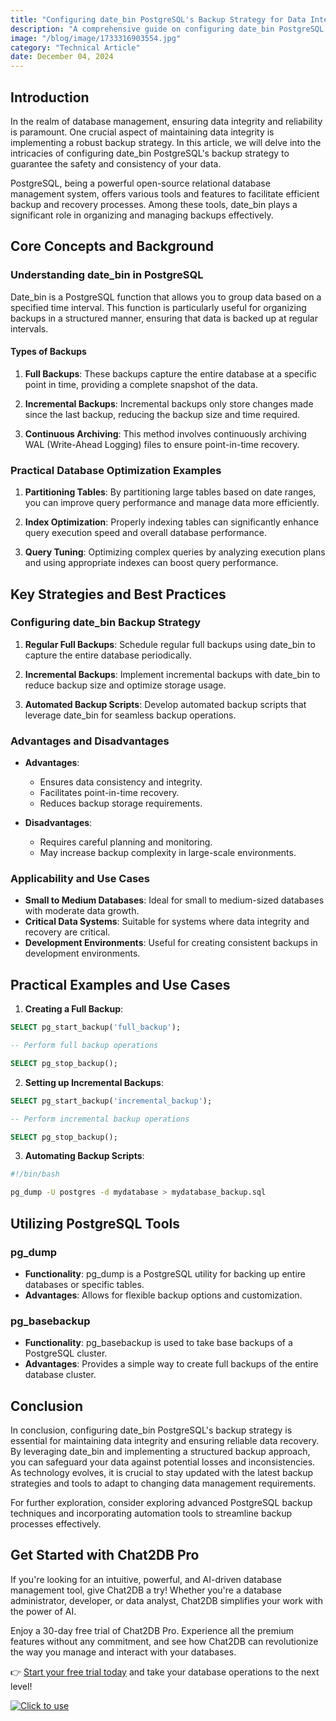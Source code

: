 ```yaml
---
title: "Configuring date_bin PostgreSQL's Backup Strategy for Data Integrity"
description: "A comprehensive guide on configuring date_bin PostgreSQL's backup strategy to ensure data integrity and reliability."
image: "/blog/image/1733316903554.jpg"
category: "Technical Article"
date: December 04, 2024
---
```


## Introduction

In the realm of database management, ensuring data integrity and reliability is paramount. One crucial aspect of maintaining data integrity is implementing a robust backup strategy. In this article, we will delve into the intricacies of configuring date_bin PostgreSQL's backup strategy to guarantee the safety and consistency of your data.

PostgreSQL, being a powerful open-source relational database management system, offers various tools and features to facilitate efficient backup and recovery processes. Among these tools, date_bin plays a significant role in organizing and managing backups effectively.

## Core Concepts and Background

### Understanding date_bin in PostgreSQL

Date_bin is a PostgreSQL function that allows you to group data based on a specified time interval. This function is particularly useful for organizing backups in a structured manner, ensuring that data is backed up at regular intervals.

#### Types of Backups

1. **Full Backups**: These backups capture the entire database at a specific point in time, providing a complete snapshot of the data.

2. **Incremental Backups**: Incremental backups only store changes made since the last backup, reducing the backup size and time required.

3. **Continuous Archiving**: This method involves continuously archiving WAL (Write-Ahead Logging) files to ensure point-in-time recovery.

### Practical Database Optimization Examples

1. **Partitioning Tables**: By partitioning large tables based on date ranges, you can improve query performance and manage data more efficiently.

2. **Index Optimization**: Properly indexing tables can significantly enhance query execution speed and overall database performance.

3. **Query Tuning**: Optimizing complex queries by analyzing execution plans and using appropriate indexes can boost query performance.

## Key Strategies and Best Practices

### Configuring date_bin Backup Strategy

1. **Regular Full Backups**: Schedule regular full backups using date_bin to capture the entire database periodically.

2. **Incremental Backups**: Implement incremental backups with date_bin to reduce backup size and optimize storage usage.

3. **Automated Backup Scripts**: Develop automated backup scripts that leverage date_bin for seamless backup operations.

### Advantages and Disadvantages

- **Advantages**:
  - Ensures data consistency and integrity.
  - Facilitates point-in-time recovery.
  - Reduces backup storage requirements.

- **Disadvantages**:
  - Requires careful planning and monitoring.
  - May increase backup complexity in large-scale environments.

### Applicability and Use Cases

- **Small to Medium Databases**: Ideal for small to medium-sized databases with moderate data growth.
- **Critical Data Systems**: Suitable for systems where data integrity and recovery are critical.
- **Development Environments**: Useful for creating consistent backups in development environments.

## Practical Examples and Use Cases

1. **Creating a Full Backup**:

```sql
SELECT pg_start_backup('full_backup');

-- Perform full backup operations

SELECT pg_stop_backup();
```

2. **Setting up Incremental Backups**:

```sql
SELECT pg_start_backup('incremental_backup');

-- Perform incremental backup operations

SELECT pg_stop_backup();
```

3. **Automating Backup Scripts**:

```bash
#!/bin/bash

pg_dump -U postgres -d mydatabase > mydatabase_backup.sql
```

## Utilizing PostgreSQL Tools

### pg_dump

- **Functionality**: pg_dump is a PostgreSQL utility for backing up entire databases or specific tables.
- **Advantages**: Allows for flexible backup options and customization.

### pg_basebackup

- **Functionality**: pg_basebackup is used to take base backups of a PostgreSQL cluster.
- **Advantages**: Provides a simple way to create full backups of the entire database cluster.

## Conclusion

In conclusion, configuring date_bin PostgreSQL's backup strategy is essential for maintaining data integrity and ensuring reliable data recovery. By leveraging date_bin and implementing a structured backup approach, you can safeguard your data against potential losses and inconsistencies. As technology evolves, it is crucial to stay updated with the latest backup strategies and tools to adapt to changing data management requirements.

For further exploration, consider exploring advanced PostgreSQL backup techniques and incorporating automation tools to streamline backup processes effectively.

## Get Started with Chat2DB Pro

If you're looking for an intuitive, powerful, and AI-driven database management tool, give Chat2DB a try! Whether you're a database administrator, developer, or data analyst, Chat2DB simplifies your work with the power of AI.

Enjoy a 30-day free trial of Chat2DB Pro. Experience all the premium features without any commitment, and see how Chat2DB can revolutionize the way you manage and interact with your databases.

👉 [Start your free trial today](https://chat2db.ai/pricing) and take your database operations to the next level!


[![Click to use](/image/blog/bg/chat2db.jpg)](https://chat2db.ai)
